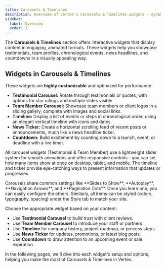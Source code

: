 ```yaml
---
title: Carousels & Timelines
description: Overview of Vertex's Carousels & Timelines widgets - dynamic sliders and timeline displays for testimonials, team members, news, events, and more.
sidebar:
  label: Overview
  order: 1
---
```



The **Carousels & Timelines** section offers interactive widgets that display content in engaging, animated formats. These widgets help you showcase testimonials, team profiles, chronological events, news headlines, and countdowns in a visually appealing way.

## Widgets in Carousels & Timelines

<CardGrid>
  <LinkCard href="./testimonial-carousel/" title="Testimonial Carousel" description="Show client testimonials in a sliding carousel format." />
  <LinkCard href="./team-member-carousel/" title="Team Member Carousel" description="Display your team or staff profiles in an interactive carousel." />
  <LinkCard href="./timeline/" title="Timeline" description="Present events or milestones on a vertical timeline." />
  <LinkCard href="./news-ticker/" title="News Ticker" description="Show scrolling news headlines or post titles on your site." />
  <LinkCard href="./countdown/" title="Countdown" description="Add a countdown timer counting down to a specific date or time." />
</CardGrid>

These widgets are **highly customizable** and optimized for performance:
- **Testimonial Carousel:** Rotate through testimonials or quotes, with options for star ratings and multiple slides visible.
- **Team Member Carousel:** Showcase team members or client logos in a sliding gallery, complete with images and social links.
- **Timeline:** Display a list of events or steps in chronological order, using an elegant vertical timeline with icons and dates.
- **News Ticker:** Create a horizontal scrolling feed of recent posts or announcements, much like a news headline ticker.
- **Countdown:** Build excitement by counting down to a launch, event, or deadline with a live timer.

All carousel widgets (Testimonial & Team Member) use a lightweight slider system for smooth animations and offer responsive controls - you can set how many items show at once on desktop, tablet, and mobile. The timeline and ticker provide eye-catching ways to present information that updates or progresses.

<Aside type="tip" title="Common Settings">
Carousels share common settings like **Slides to Show**, **Autoplay**, **Navigation Arrows**, and **Pagination Dots**. Once you learn one, you can easily configure the others. Similarly, all items can be styled (colors, typography, spacing) under the Style tab to match your site.
</Aside>

Choose the appropriate widget based on your content:
- Use **Testimonial Carousel** to build trust with client reviews.
- Use **Team Member Carousel** to introduce your staff or partners.
- Use **Timeline** for company history, project roadmap, or process steps.
- Use **News Ticker** for updates, promotions, or latest blog posts.
- Use **Countdown** to draw attention to an upcoming event or sale expiration.

In the following pages, we'll dive into each widget's setup and options, helping you make the most of Carousels & Timelines in Vertex.